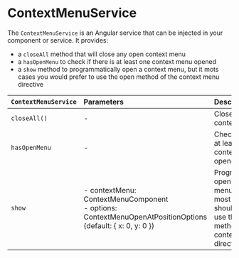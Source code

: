 
<Meta title="Context Menu/Documentation/ContextMenuService" />

# ContextMenuService

The `ContextMenuService` is an Angular service that can be injected in your component or service.
It provides:

* a `closeAll` method that will close any open context menu
* a `hasOpenMenu` to check if there is at least one context menu opened
* a `show` method to programmatically open a context menu, but it mots cases you would prefer to use the open method of the context menu directive

| `ContextMenuService` | Parameters                                                                                                               | Description                                                                                                                    |
| :------------------- | :----------------------------------------------------------------------------------------------------------------------- | :----------------------------------------------------------------------------------------------------------------------------- |
| `closeAll()`         | -                                                                                                                        | Close all open context menus                                                                                                   |
| `hasOpenMenu`        | -                                                                                                                        | Check if there is at least one context menu opened                                                                             |
| `show`               | - contextMenu: ContextMenuComponent<br />- options: ContextMenuOpenAtPositionOptions (default: \{ x: 0, y: 0 }) | Programmatically open a context menu, but in most cases you should prefer to use the open method of the context menu directive |
